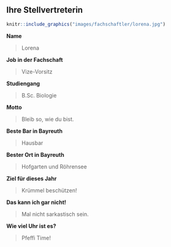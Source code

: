 ## Ihre Stellvertreterin

```r
knitr::include_graphics("images/fachschaftler/lorena.jpg")
```

**Name**

> Lorena

**Job in der Fachschaft**

> Vize-Vorsitz

**Studiengang**

> B.Sc. Biologie

**Motto**

> Bleib so, wie du bist.

**Beste Bar in Bayreuth**

> Hausbar

**Bester Ort in Bayreuth**

> Hofgarten und Röhrensee

**Ziel für dieses Jahr**

> Krümmel beschützen!

**Das kann ich gar nicht!**

> Mal nicht sarkastisch sein.

**Wie viel Uhr ist es?**

> Pfeffi Time!